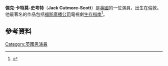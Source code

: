 {{infobox person
|name= Jack Cutmore-Scott
|occupation= Actor
|born= 
|years_active= 2014 -現在
}}
'''傑克·卡特莫-史考特'''（'''Jack Cutmore-Scott'''）是[[英國|英國]]的一位演員，出生在倫敦。他最著名的作品包括[[福斯廣播公司|福斯廣播公司]]電視劇[[生存指南|生存指南]]<ref name="nellieandreeva">{{cite web|url=http://deadline.com/2015/03/jack-cutmore-scott-cast-title-role-cooper-barretts-guide-fox-pilot-1201386812/|title=Jack Cutmore-Scott To Play Title Role In Fox Pilot ‘Cooper Barrett’s Guide’ - Deadline|author=Nellie Andreeva|work=Deadline|accessdate=11 January 2016|archive-date=2020-11-30|archive-url=https://web.archive.org/web/20201130142447/https://deadline.com/2015/03/jack-cutmore-scott-cast-title-role-cooper-barretts-guide-fox-pilot-1201386812/|dead-url=no}}</ref>。
==參考資料==
{{Reflist}}
[[Category:英國男演員|Category:英國男演員]]